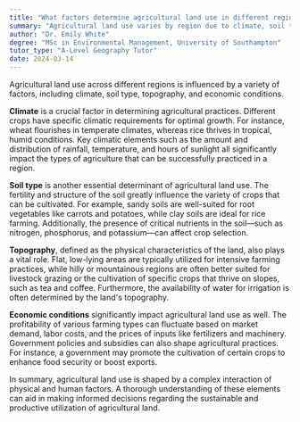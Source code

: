 ```yaml
---
title: "What factors determine agricultural land use in different regions?"
summary: "Agricultural land use varies by region due to climate, soil type, topography, and economic conditions, influencing farming practices and crop selection."
author: "Dr. Emily White"
degree: "MSc in Environmental Management, University of Southampton"
tutor_type: "A-Level Geography Tutor"
date: 2024-03-14
---
```


Agricultural land use across different regions is influenced by a variety of factors, including climate, soil type, topography, and economic conditions.

**Climate** is a crucial factor in determining agricultural practices. Different crops have specific climatic requirements for optimal growth. For instance, wheat flourishes in temperate climates, whereas rice thrives in tropical, humid conditions. Key climatic elements such as the amount and distribution of rainfall, temperature, and hours of sunlight all significantly impact the types of agriculture that can be successfully practiced in a region.

**Soil type** is another essential determinant of agricultural land use. The fertility and structure of the soil greatly influence the variety of crops that can be cultivated. For example, sandy soils are well-suited for root vegetables like carrots and potatoes, while clay soils are ideal for rice farming. Additionally, the presence of critical nutrients in the soil—such as nitrogen, phosphorus, and potassium—can affect crop selection.

**Topography**, defined as the physical characteristics of the land, also plays a vital role. Flat, low-lying areas are typically utilized for intensive farming practices, while hilly or mountainous regions are often better suited for livestock grazing or the cultivation of specific crops that thrive on slopes, such as tea and coffee. Furthermore, the availability of water for irrigation is often determined by the land's topography.

**Economic conditions** significantly impact agricultural land use as well. The profitability of various farming types can fluctuate based on market demand, labor costs, and the prices of inputs like fertilizers and machinery. Government policies and subsidies can also shape agricultural practices. For instance, a government may promote the cultivation of certain crops to enhance food security or boost exports.

In summary, agricultural land use is shaped by a complex interaction of physical and human factors. A thorough understanding of these elements can aid in making informed decisions regarding the sustainable and productive utilization of agricultural land.
    